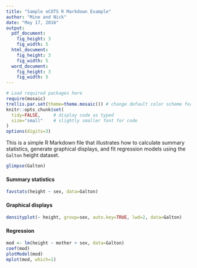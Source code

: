 ```yaml
---
title: "Sample eCOTS R Markdown Example"
author: "Mine and Nick"
date: "May 17, 2016"
output: 
  pdf_document:
    fig_height: 3
    fig_width: 5
  html_document:
    fig_height: 3
    fig_width: 5
  word_document:
    fig_height: 3
    fig_width: 5
---
```


```r
# Load required packages here
require(mosaic)
trellis.par.set(theme=theme.mosaic()) # change default color scheme for lattice
knitr::opts_chunk$set(
  tidy=FALSE,     # display code as typed
  size="small"    # slightly smaller font for code
)
options(digits=3)
```

This is a simple R Markdown file that illustrates how to calculate summary statistics, generate graphical displays, and fit regression models using the `Galton` height dataset.

```r
glimpse(Galton)
```

#### Summary statistics

```r
favstats(height ~ sex, data=Galton)
```

#### Graphical displays

```r
densityplot(~ height, group=sex, auto.key=TRUE, lwd=2, data=Galton)
```

#### Regression

```r
mod <- lm(height ~ mother + sex, data=Galton)
coef(mod)
plotModel(mod)
mplot(mod, which=1)
```
